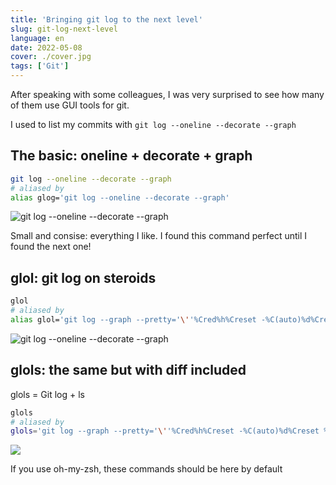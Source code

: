 ```yaml
---
title: 'Bringing git log to the next level'
slug: git-log-next-level
language: en
date: 2022-05-08
cover: ./cover.jpg
tags: ['Git']
---
```


After speaking with some colleagues, I was very surprised to see how many of them use GUI tools for
git.

I used to list my commits with `git log --oneline --decorate --graph`

## The basic: oneline + decorate + graph

```bash
git log --oneline --decorate --graph
# aliased by
alias glog='git log --oneline --decorate --graph'
```

![git log --oneline --decorate --graph](./basic.png)

Small and consise: everything I like. I found this command perfect until I found the next one!

## glol: git log on steroids

```bash
glol
# aliased by
alias glol='git log --graph --pretty='\''%Cred%h%Creset -%C(auto)%d%Creset %s %Cgreen(%cr) %C(bold blue)<%an>%Creset'\'
```

![git log --oneline --decorate --graph](./git-log-advanced.png)

## glols: the same but with diff included

glols = Git log + ls

```bash
glols
# aliased by
glols='git log --graph --pretty='\''%Cred%h%Creset -%C(auto)%d%Creset %s %Cgreen(%cr) %C(bold blue)<%an>%Creset'\'' --stat'
```

![](./git-log-with-files.png)

If you use oh-my-zsh, these commands should be here by default
